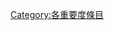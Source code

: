 {{Articles by Importance|topic=星際旅行|project=星際旅行|format=toc}}
{{Wikipedia category}}
{{emptycat}}

[[Category:各重要度條目|Category:各重要度條目]]